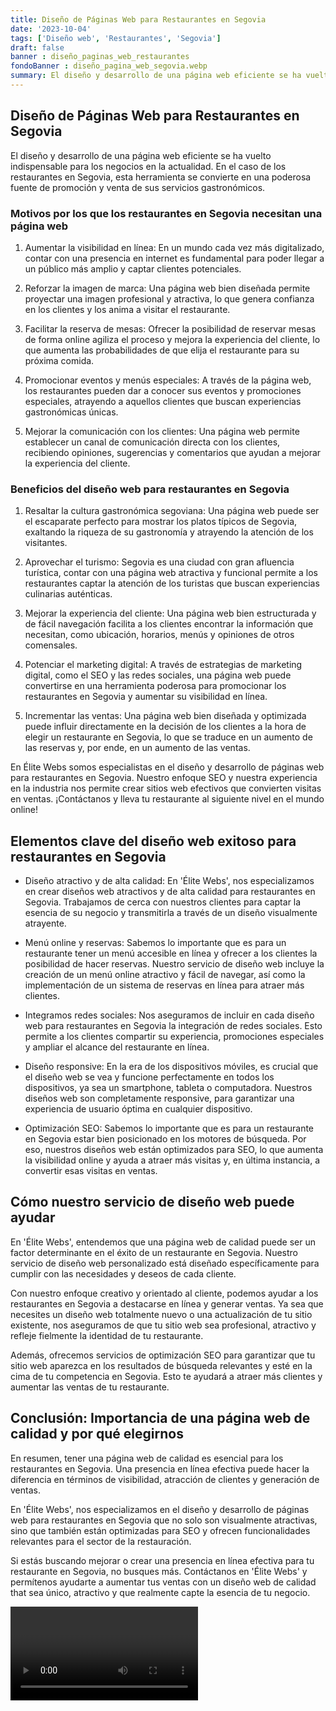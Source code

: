 ```yaml
---
title: Diseño de Páginas Web para Restaurantes en Segovia
date: '2023-10-04'
tags: ['Diseño web', 'Restaurantes', 'Segovia']
draft: false
banner : diseño_paginas_web_restaurantes
fondoBanner : diseño_pagina_web_segovia.webp
summary: El diseño y desarrollo de una página web eficiente se ha vuelto indispensable para los negocios en la actualidad. En el caso de los restaurantes en Segovia, esta herramienta se convierte en una poderosa fuente de promoción y venta de sus servicios gastronómicos.
---
```


## **Diseño de Páginas Web para Restaurantes en Segovia**

El diseño y desarrollo de una página web eficiente se ha vuelto indispensable para los negocios en la actualidad. En el caso de los restaurantes en Segovia, esta herramienta se convierte en una poderosa fuente de promoción y venta de sus servicios gastronómicos.

### **Motivos por los que los restaurantes en Segovia necesitan una página web**

1. Aumentar la visibilidad en línea: En un mundo cada vez más digitalizado, contar con una presencia en internet es fundamental para poder llegar a un público más amplio y captar clientes potenciales.

2. Reforzar la imagen de marca: Una página web bien diseñada permite proyectar una imagen profesional y atractiva, lo que genera confianza en los clientes y los anima a visitar el restaurante.

3. Facilitar la reserva de mesas: Ofrecer la posibilidad de reservar mesas de forma online agiliza el proceso y mejora la experiencia del cliente, lo que aumenta las probabilidades de que elija el restaurante para su próxima comida.

4. Promocionar eventos y menús especiales: A través de la página web, los restaurantes pueden dar a conocer sus eventos y promociones especiales, atrayendo a aquellos clientes que buscan experiencias gastronómicas únicas.

5. Mejorar la comunicación con los clientes: Una página web permite establecer un canal de comunicación directa con los clientes, recibiendo opiniones, sugerencias y comentarios que ayudan a mejorar la experiencia del cliente.

### **Beneficios del diseño web para restaurantes en Segovia**

1. Resaltar la cultura gastronómica segoviana: Una página web puede ser el escaparate perfecto para mostrar los platos típicos de Segovia, exaltando la riqueza de su gastronomía y atrayendo la atención de los visitantes.

2. Aprovechar el turismo: Segovia es una ciudad con gran afluencia turística, contar con una página web atractiva y funcional permite a los restaurantes captar la atención de los turistas que buscan experiencias culinarias auténticas.

3. Mejorar la experiencia del cliente: Una página web bien estructurada y de fácil navegación facilita a los clientes encontrar la información que necesitan, como ubicación, horarios, menús y opiniones de otros comensales.

4. Potenciar el marketing digital: A través de estrategias de marketing digital, como el SEO y las redes sociales, una página web puede convertirse en una herramienta poderosa para promocionar los restaurantes en Segovia y aumentar su visibilidad en línea.

5. Incrementar las ventas: Una página web bien diseñada y optimizada puede influir directamente en la decisión de los clientes a la hora de elegir un restaurante en Segovia, lo que se traduce en un aumento de las reservas y, por ende, en un aumento de las ventas.

En Élite Webs somos especialistas en el diseño y desarrollo de páginas web para restaurantes en Segovia. Nuestro enfoque SEO y nuestra experiencia en la industria nos permite crear sitios web efectivos que convierten visitas en ventas. ¡Contáctanos y lleva tu restaurante al siguiente nivel en el mundo online!

<GifSeo />

<Cta />

## Elementos clave del diseño web exitoso para restaurantes en Segovia

- Diseño atractivo y de alta calidad: En 'Élite Webs', nos especializamos en crear diseños web atractivos y de alta calidad para restaurantes en Segovia. Trabajamos de cerca con nuestros clientes para captar la esencia de su negocio y transmitirla a través de un diseño visualmente atrayente.

- Menú online y reservas: Sabemos lo importante que es para un restaurante tener un menú accesible en línea y ofrecer a los clientes la posibilidad de hacer reservas. Nuestro servicio de diseño web incluye la creación de un menú online atractivo y fácil de navegar, así como la implementación de un sistema de reservas en línea para atraer más clientes.

- Integramos redes sociales: Nos aseguramos de incluir en cada diseño web para restaurantes en Segovia la integración de redes sociales. Esto permite a los clientes compartir su experiencia, promociones especiales y ampliar el alcance del restaurante en línea.

- Diseño responsive: En la era de los dispositivos móviles, es crucial que el diseño web se vea y funcione perfectamente en todos los dispositivos, ya sea un smartphone, tableta o computadora. Nuestros diseños web son completamente responsive, para garantizar una experiencia de usuario óptima en cualquier dispositivo.

- Optimización SEO: Sabemos lo importante que es para un restaurante en Segovia estar bien posicionado en los motores de búsqueda. Por eso, nuestros diseños web están optimizados para SEO, lo que aumenta la visibilidad online y ayuda a atraer más visitas y, en última instancia, a convertir esas visitas en ventas.

## Cómo nuestro servicio de diseño web puede ayudar

En 'Élite Webs', entendemos que una página web de calidad puede ser un factor determinante en el éxito de un restaurante en Segovia. Nuestro servicio de diseño web personalizado está diseñado específicamente para cumplir con las necesidades y deseos de cada cliente.

Con nuestro enfoque creativo y orientado al cliente, podemos ayudar a los restaurantes en Segovia a destacarse en línea y generar ventas. Ya sea que necesites un diseño web totalmente nuevo o una actualización de tu sitio existente, nos aseguramos de que tu sitio web sea profesional, atractivo y refleje fielmente la identidad de tu restaurante.

Además, ofrecemos servicios de optimización SEO para garantizar que tu sitio web aparezca en los resultados de búsqueda relevantes y esté en la cima de tu competencia en Segovia. Esto te ayudará a atraer más clientes y aumentar las ventas de tu restaurante.

## Conclusión: Importancia de una página web de calidad y por qué elegirnos

En resumen, tener una página web de calidad es esencial para los restaurantes en Segovia. Una presencia en línea efectiva puede hacer la diferencia en términos de visibilidad, atracción de clientes y generación de ventas.

En 'Élite Webs', nos especializamos en el diseño y desarrollo de páginas web para restaurantes en Segovia que no solo son visualmente atractivas, sino que también están optimizadas para SEO y ofrecen funcionalidades relevantes para el sector de la restauración.

Si estás buscando mejorar o crear una presencia en línea efectiva para tu restaurante en Segovia, no busques más. Contáctanos en 'Élite Webs' y permítenos ayudarte a aumentar tus ventas con un diseño web de calidad that sea único, atractivo y que realmente capte la esencia de tu negocio.

<Video />

<CtaBot job='Restaurantes' city='Segovia'/>

<Gmaps query='Segovia+españa+maps' />